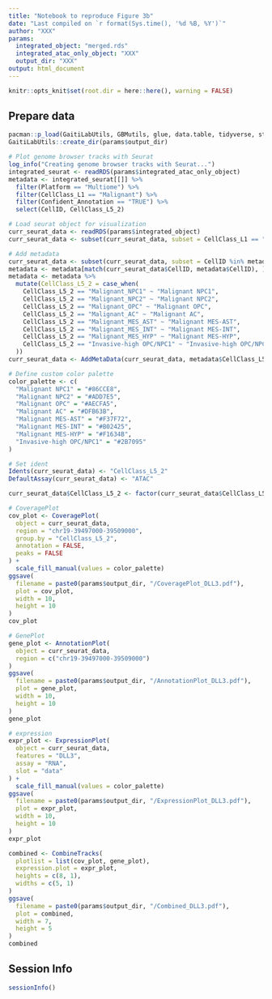 ```yaml
---
title: "Notebook to reproduce Figure 3b"
date: "Last compiled on `r format(Sys.time(), '%d %B, %Y')`"
author: "XXX"
params:
  integrated_object: "merged.rds"
  integrated_atac_only_object: "XXX"
  output_dir: "XXX"
output: html_document
---
```


```r
knitr::opts_knit$set(root.dir = here::here(), warning = FALSE)
```

## Prepare data
```r
pacman::p_load(GaitiLabUtils, GBMutils, glue, data.table, tidyverse, stringr)
GaitiLabUtils::create_dir(params$output_dir)

# Plot genome browser tracks with Seurat
log_info("Creating genome browser tracks with Seurat...")
integrated_seurat <- readRDS(params$integrated_atac_only_object)
metadata <- integrated_seurat[[]] %>%
  filter(Platform == "Multiome") %>%
  filter(CellClass_L1 == "Malignant") %>%
  filter(Confident_Annotation == "TRUE") %>%
  select(CellID, CellClass_L5_2)

# Load seurat object for visualization
curr_seurat_data <- readRDS(params$integrated_object)
curr_seurat_data <- subset(curr_seurat_data, subset = CellClass_L1 == "Malignant")

# Add metadata
curr_seurat_data <- subset(curr_seurat_data, subset = CellID %in% metadata$CellID) # Filter cells
metadata <- metadata[match(curr_seurat_data$CellID, metadata$CellID), ] # Match metadata rows
metadata <- metadata %>%
  mutate(CellClass_L5_2 = case_when(
    CellClass_L5_2 == "Malignant_NPC1" ~ "Malignant NPC1",
    CellClass_L5_2 == "Malignant_NPC2" ~ "Malignant NPC2",
    CellClass_L5_2 == "Malignant_OPC" ~ "Malignant OPC",
    CellClass_L5_2 == "Malignant_AC" ~ "Malignant AC",
    CellClass_L5_2 == "Malignant_MES_AST" ~ "Malignant MES-AST",
    CellClass_L5_2 == "Malignant_MES_INT" ~ "Malignant MES-INT",
    CellClass_L5_2 == "Malignant_MES_HYP" ~ "Malignant MES-HYP",
    CellClass_L5_2 == "Invasive-high OPC/NPC1" ~ "Invasive-high OPC/NPC1"
  ))
curr_seurat_data <- AddMetaData(curr_seurat_data, metadata$CellClass_L5_2, col.name = "CellClass_L5_2")

# Define custom color palette
color_palette <- c(
  "Malignant NPC1" = "#86CCE8",
  "Malignant NPC2" = "#ADD7E5",
  "Malignant OPC" = "#AECFA5",
  "Malignant AC" = "#DFB63B",
  "Malignant MES-AST" = "#F37F72",
  "Malignant MES-INT" = "#B02425",
  "Malignant MES-HYP" = "#F1634B",
  "Invasive-high OPC/NPC1" = "#2B7095"
)

# Set ident
Idents(curr_seurat_data) <- "CellClass_L5_2"
DefaultAssay(curr_seurat_data) <- "ATAC"

curr_seurat_data$CellClass_L5_2 <- factor(curr_seurat_data$CellClass_L5_2, levels = c("Invasive-high OPC/NPC1", "Malignant NPC1", "Malignant NPC2", "Malignant OPC", "Malignant AC", "Malignant MES-AST", "Malignant MES-INT", "Malignant MES-HYP"))
```

```r
# CoveragePlot
cov_plot <- CoveragePlot(
  object = curr_seurat_data,
  region = "chr19-39497000-39509000",
  group.by = "CellClass_L5_2",
  annotation = FALSE,
  peaks = FALSE
) +
  scale_fill_manual(values = color_palette)
ggsave(
  filename = paste0(params$output_dir, "/CoveragePlot_DLL3.pdf"),
  plot = cov_plot,
  width = 10,
  height = 10
)
cov_plot
```

```r
# GenePlot
gene_plot <- AnnotationPlot(
  object = curr_seurat_data,
  region = c("chr19-39497000-39509000")
)
ggsave(
  filename = paste0(params$output_dir, "/AnnotationPlot_DLL3.pdf"),
  plot = gene_plot,
  width = 10,
  height = 10
)
gene_plot
```


```r
# expression
expr_plot <- ExpressionPlot(
  object = curr_seurat_data,
  features = "DLL3",
  assay = "RNA",
  slot = "data"
) +
  scale_fill_manual(values = color_palette)
ggsave(
  filename = paste0(params$output_dir, "/ExpressionPlot_DLL3.pdf"),
  plot = expr_plot,
  width = 10,
  height = 10
)
expr_plot
```


```r
combined <- CombineTracks(
  plotlist = list(cov_plot, gene_plot),
  expression.plot = expr_plot,
  heights = c(8, 1),
  widths = c(5, 1)
)
ggsave(
  filename = paste0(params$output_dir, "/Combined_DLL3.pdf"),
  plot = combined,
  width = 7,
  height = 5
)
combined
```


## Session Info
```r
sessionInfo()
```
